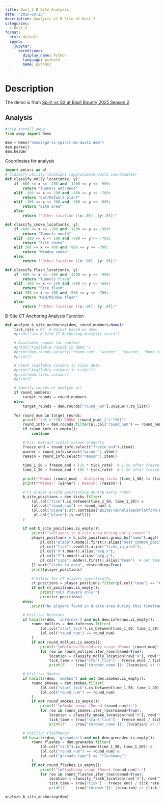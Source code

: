 ```yaml
---
title: Dust_2 B Site Analysis
date: '2025-08-25'
description: Analysis of B Site of Dust 2
categories:
  - Dust_2
format:
  html: default
  ipynb:
    jupyter:
      kernelspec:
        display_name: Python
        language: python3
        name: python3
---
```


# Description

The demo is from [Spirit vs G2 at Blast Bounty 2025 Season 2](https://www.hltv.org/matches/2384142/g2-vs-spirit-blast-bounty-2025-season-2).

## Analysis

```python
#!pip install awpy
from awpy import Demo

dem = Demo("demos\g2-vs-spirit-m3-dust2.dem")
dem.parse()
dem.header
```

Coordinates for analysis
```python
import polars as pl
# Classify utility locations (approximate Dust2 coordinates)
def classify_molly_location(x, y):
    if -600 <= x <= -200 and -1200 <= y <= -900:
        return "Tunnels entrance"
    elif -100 <= x <= 100 and -800 <= y <= -700:
        return "Car/Default plant"
    elif -300 <= x <= 200 and -900 <= y <= -600:
        return "Site area"
    else:
        return f"Other location ({x:.0f}, {y:.0f})"

def classify_smoke_location(x, y):
    if -600 <= x <= -200 and -1200 <= y <= -900:
        return "Tunnels mouth"
    elif -100 <= x <= 100 and -800 <= y <= -700:
        return "Site smoke"
    elif 200 <= x <= 400 and -900 <= y <= -700:
        return "Window smoke"
    else:
        return f"Other location ({x:.0f}, {y:.0f})"

def classify_flash_location(x, y):
    if -600 <= x <= -200 and -1200 <= y <= -900:
        return "Tunnels flash"
    elif -300 <= x <= 200 and -900 <= y <= -600:
        return "Site flash"
    elif 200 <= x <= 400 and -900 <= y <= -700:
        return "Mid/Window flash"
    else:
        return f"Other location ({x:.0f}, {y:.0f})"
```

B-Site CT Anchoring Analysis Function
```python
def analyze_b_site_anchoring(dem, round_numbers=None):
    tick_rate = 64  # Adjust based on demo
    #print("=== B-Site CT Anchoring Analysis ===\n")

    # Available rounds for context
    #print("Available rounds in demo:")
    #print(dem.rounds.select(["round_num", "winner", "reason", "bomb_site"]))
    #print()

    # Check available columns in ticks data
    #print("Available columns in ticks:")
    #print(dem.ticks.columns)
    #print()

    # Specify rounds or analyze all
    if round_numbers:
        target_rounds = round_numbers
    else:
        target_rounds = dem.rounds["round_num"].unique().to_list()
    
    for round_num in target_rounds:
        print(f"\n{'='*20} ROUND {round_num} {'='*20}")
        round_info = dem.rounds.filter(pl.col("round_num") == round_num)
        if round_info.is_empty():
            continue

        # Fix: Extract scalar values properly
        freeze_end = round_info.select("freeze_end").item()
        winner = round_info.select("winner").item()
        reason = round_info.select("reason").item()
        
        time_1_50 = freeze_end + (35 * tick_rate)  # 1:50 after freeze
        time_1_20 = freeze_end + (65 * tick_rate)  # 1:20 after freeze

        print(f"Round {round_num} - Analyzing ticks {time_1_50} to {time_1_20}")
        print(f"Winner: {winner} | Reason: {reason}")

        # CT player B-site positioning during early round
        b_site_positions = dem.ticks.filter(
            (pl.col("tick").is_between(time_1_50, time_1_20)) &
            (pl.col("round_num") == round_num) &
            (pl.col("place").str.contains("BSite|Tunnels|BackPlatform|Window|BPlatform|Tunnel") |
             pl.col("place").is_null())
        )

        if not b_site_positions.is_empty():
            print(f"\nPlayers in B-site area during early round:")
            player_positions = b_site_positions.group_by("name").agg([
                pl.col("place").mode().first().alias("most_common_position"),
                pl.col("tick").count().alias("ticks_in_area"),
                pl.col("X").mean().alias("avg_x"),
                pl.col("Y").mean().alias("avg_y"),
                pl.col("side").mode().first().alias("team")  # Get team info
            ]).sort("ticks_in_area", descending=True)
            print(player_positions)
            
            # Filter for CT players specifically
            ct_positions = player_positions.filter(pl.col("team") == "CT")
            if not ct_positions.is_empty():
                print("\nCT Players only:")
                print(ct_positions)
        else:
            print("No players found in B-site area during this timeframe")

        # Utility: Molotovs
        if hasattr(dem, 'infernos') and not dem.infernos.is_empty():
            round_mollies = dem.infernos.filter(
                (pl.col("start_tick").is_between(time_1_50, time_1_20)) &
                (pl.col("round_num") == round_num)
            )
            if not round_mollies.is_empty():
                print(f"\nMolotov/Incendiary usage (Round {round_num}):")
                for row in round_mollies.iter_rows(named=True):
                    location = classify_molly_location(row["X"], row["Y"])
                    tick_time = (row["start_tick"] - freeze_end) / tick_rate
                    print(f"  - {row['thrower_name']}: {location} at {tick_time:.1f}s into round")

        # Utility: Smokes
        if hasattr(dem, 'smokes') and not dem.smokes.is_empty():
            round_smokes = dem.smokes.filter(
                (pl.col("start_tick").is_between(time_1_50, time_1_20)) &
                (pl.col("round_num") == round_num)
            )
            if not round_smokes.is_empty():
                print(f"\nSmoke usage (Round {round_num}):")
                for row in round_smokes.iter_rows(named=True):
                    location = classify_smoke_location(row["X"], row["Y"])
                    tick_time = (row["start_tick"] - freeze_end) / tick_rate
                    print(f"  - {row['thrower_name']}: {location} at {tick_time:.1f}s into round")

        # Utility: Flashbangs
        if hasattr(dem, 'grenades') and not dem.grenades.is_empty():
            round_flashes = dem.grenades.filter(
                (pl.col("tick").is_between(time_1_50, time_1_20)) &
                (pl.col("round_num") == round_num) &
                (pl.col("grenade_type") == "flashbang")
            )
            if not round_flashes.is_empty():
                print(f"\nFlashbang usage (Round {round_num}):")
                for row in round_flashes.iter_rows(named=True):
                    location = classify_flash_location(row["X"], row["Y"])
                    tick_time = (row["tick"] - freeze_end) / tick_rate
                    print(f"  - {row['thrower']}: {location} at {tick_time:.1f}s into round")

analyze_b_site_anchoring(dem)                
```